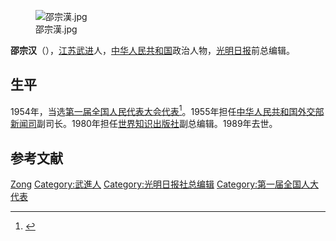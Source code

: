 [[File:邵宗漢.jpg|thumb]]

'''邵宗汉'''（{{bd|1907年||1989年|6月}}），[[江苏|江苏]][[武进|武进]]人，[[中华人民共和国|中华人民共和国]]政治人物，[[光明日报|光明日报]]前总编辑。

== 生平 ==
1954年，当选[[第一届全国人民代表大会代表名单|第一届全国人民代表大会代表]]<ref>{{cite book|author=全国人民代表大会常务委员会办公厅|title=中华人民共和国第一届全国人民代表大会代表名单|year=1955年|publisher=全国人民代表大会常务委员会办公厅|url=http://book.ucdrs.superlib.net/views/specific/2929/bookDetail.jsp?dxNumber=000005772167&d=546843D0AE2464CD1C95896344A85614&fenlei=04070402|access-date=2015-01-25|archive-date=2019-01-24|archive-url=https://web.archive.org/web/20190124105450/http://book.ucdrs.superlib.net/views/specific/2929/bookDetail.jsp?dxNumber=000005772167&d=546843D0AE2464CD1C95896344A85614&fenlei=04070402|dead-url=no}}</ref>。1955年担任[[中华人民共和国外交部新闻司|中华人民共和国外交部新闻司]]副司长。1980年担任[[世界知识出版社|世界知识出版社]]副总编辑。1989年去世。

== 参考文献 ==
{{reflist}}

{{中国政治人物小作品}}

{{Authority control}}
{{DEFAULTSORT:Shao邵}}
[[Category:邵姓|Zong]]
[[Category:武進人|Category:武進人]]
[[Category:光明日报社总编辑|Category:光明日报社总编辑]]
[[Category:第一届全国人大代表|Category:第一届全国人大代表]]